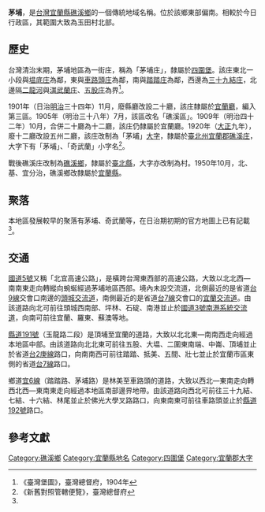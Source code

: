 {{noteTA
|1 = zh-cn:庄; zh-hk:庄; zh-tw:庄;
}}
'''茅埔'''，是[[台灣|台灣]][[宜蘭縣|宜蘭縣]][[礁溪鄉|礁溪鄉]]的一個傳統地域名稱。位於該鄉東部偏南。相較於今日行政區，其範圍大致為玉田村北部。

==歷史==
台灣清治末期，茅埔地區為一街庄，稱為「茅埔庄」，隸屬於[[四圍堡|四圍堡]]。該庄東北一小段與[[塭底庄|塭底庄]]為鄰，東與[[車路頭庄|車路頭庄]]為鄰，南與[[踏踏庄|踏踏庄]]為鄰，西邊為[[三十九結庄|三十九結庄]]，北邊隔[[得子口溪|二龍河]]與[[淇武蘭庄|淇武蘭庄]]、[[五股_(宜蘭縣)|五股庄]]為界<ref name="臺灣堡圖">《臺灣堡圖》，臺灣總督府，1904年</ref>。

1901年（日治[[明治|明治]]三十四年）11月，廢縣廳改設二十廳，該庄隸屬於[[宜蘭廳|宜蘭廳]]，編入第三區。1905年（明治三十八年）7月，該區改名「礁溪區」。1909年（明治四十二年）10月，合併二十廳為十二廳，該庄仍隸屬於宜蘭廳。1920年（[[大正|大正]]九年），廢十二廳改設五州二廳，該庄改制為「茅埔」[[大字|大字]]，隸屬於[[臺北州|臺北州]][[宜蘭郡|宜蘭郡]][[礁溪庄|礁溪庄]]，大字下有「茅埔」、「奇武蘭」小字名<ref>《新舊對照管轄便覽》，臺灣總督府</ref>。

戰後礁溪庄改制為[[礁溪鄉|礁溪鄉]]，隸屬於[[臺北縣|臺北縣]]，大字亦改制為村。1950年10月，北、基、宜分治，礁溪鄉改隸屬於[[宜蘭縣|宜蘭縣]]。

==聚落==
本地區發展較早的聚落有茅埔、奇武蘭等，在日治期初期的官方地圖上已有記載<ref name="臺灣堡圖"/>。

==交通==
[[蔣渭水高速公路|國道5號]]又稱「北宜高速公路」，是橫跨台灣東西部的高速公路，大致以北北西—南南東走向轉縱向蜿蜒經過茅埔地區西部。境內未設交流道，北側最近的是省道[[台9線|台9線]]交會口南邊的[[頭城交流道|頭城交流道]]，南側最近的是省道[[台7線|台7線]]交會口的[[宜蘭交流道|宜蘭交流道]]。由該道路向北可前往頭城西南部、坪林、石碇、南港並止於[[福爾摩沙高速公路|國道3號]][[南港系統交流道|南港系統交流道]]，向南可前往宜蘭、羅東、蘇澳等地。

[[縣道191號|縣道191號]]（玉龍路二段）是頂埔至宜蘭的道路，大致以北北東—南南西走向經過本地區中部。由該道路向北北東可前往五股、大塭、二圍東南端、中崙、頂埔並止於省道[[台2庚線|台2庚線]]路口，向南南西可前往踏踏、抵美、五間、壯七並止於宜蘭市區東側的省道[[台7線|台7線]]路口。

鄉道[[宜6線|宜6線]]（踏踏路、茅埔路）是林美至車路頭的道路，大致以西北—東南走向轉西北西—東南東走向經過本地區南部邊界地帶。由該道路向西北可前往三十九結、七結、十六結、林尾並止於佛光大學叉路路口，向東南東可前往車路頭並止於[[縣道192號|縣道192號]]路口。

==參考文獻==
{{reflist}}

{{宜蘭郡}}

[[Category:礁溪鄉|Category:礁溪鄉]]
[[Category:宜蘭縣地名|Category:宜蘭縣地名]]
[[Category:四圍堡|Category:四圍堡]]
[[Category:宜蘭郡大字|Category:宜蘭郡大字]]